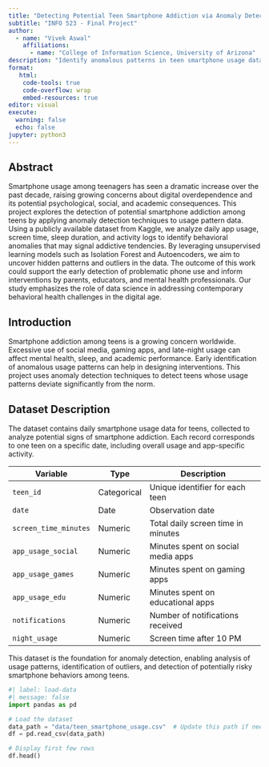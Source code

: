 ```yaml
---
title: "Detecting Potential Teen Smartphone Addiction via Anomaly Detection"
subtitle: "INFO 523 - Final Project"
author: 
  - name: "Vivek Aswal"
    affiliations:
      - name: "College of Information Science, University of Arizona"
description: "Identify anomalous patterns in teen smartphone usage data to detect potential smartphone addiction and associated behavioral impacts."
format:
   html:
    code-tools: true
    code-overflow: wrap
    embed-resources: true
editor: visual
execute:
  warning: false
  echo: false
jupyter: python3
---
```


## Abstract

Smartphone usage among teenagers has seen a dramatic increase over the past decade, raising growing concerns about digital overdependence and its potential psychological, social, and academic consequences. This project explores the detection of potential smartphone addiction among teens by applying anomaly detection techniques to usage pattern data. Using a publicly available dataset from Kaggle, we analyze daily app usage, screen time, sleep duration, and activity logs to identify behavioral anomalies that may signal addictive tendencies. By leveraging unsupervised learning models such as Isolation Forest and Autoencoders, we aim to uncover hidden patterns and outliers in the data. The outcome of this work could support the early detection of problematic phone use and inform interventions by parents, educators, and mental health professionals. Our study emphasizes the role of data science in addressing contemporary behavioral health challenges in the digital age.


## Introduction

Smartphone addiction among teens is a growing concern worldwide. Excessive use of social media, gaming apps, and late-night usage can affect mental health, sleep, and academic performance. Early identification of anomalous usage patterns can help in designing interventions. This project uses anomaly detection techniques to detect teens whose usage patterns deviate significantly from the norm.

## Dataset Description

The dataset contains daily smartphone usage data for teens, collected to analyze potential signs of smartphone addiction. Each record corresponds to one teen on a specific date, including overall usage and app-specific activity.

| Variable               | Type        | Description                                    |
|------------------------|------------|-----------------------------------------------|
| `teen_id`              | Categorical| Unique identifier for each teen               |
| `date`                 | Date       | Observation date                               |
| `screen_time_minutes`  | Numeric    | Total daily screen time in minutes            |
| `app_usage_social`     | Numeric    | Minutes spent on social media apps            |
| `app_usage_games`      | Numeric    | Minutes spent on gaming apps                  |
| `app_usage_edu`        | Numeric    | Minutes spent on educational apps             |
| `notifications`        | Numeric    | Number of notifications received              |
| `night_usage`          | Numeric    | Screen time after 10 PM                        |

This dataset is the foundation for anomaly detection, enabling analysis of usage patterns, identification of outliers, and detection of potentially risky smartphone behaviors among teens.

```python
#| label: load-data
#| message: false
import pandas as pd

# Load the dataset
data_path = "data/teen_smartphone_usage.csv"  # Update this path if needed
df = pd.read_csv(data_path)

# Display first few rows
df.head()
```